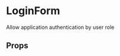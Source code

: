 

<Meta
  title='Components|Organisms/LoginForm'
  component={LoginForm}
/>

# LoginForm
Allow application authentication by user role
<Preview>
    <Provider store={store}>
      <LoginForm />
    </Provider>
</Preview>


## Props
<Props of={LoginForm} />